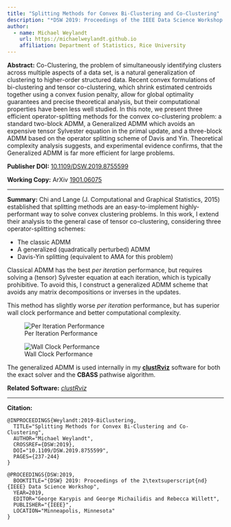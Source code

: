 ```yaml
---
title: "Splitting Methods for Convex Bi-Clustering and Co-Clustering"
description: "*DSW 2019: Proceedings of the IEEE Data Science Workshop 2019*, pp.237-244. 2019."
author:
  - name: Michael Weylandt
    url: https://michaelweylandt.github.io
    affiliation: Department of Statistics, Rice University
---
```



**Abstract:** Co-Clustering, the problem of simultaneously identifying clusters across multiple aspects of a data set, is a natural generalization of clustering to higher-order structured data. Recent convex formulations of bi-clustering and tensor co-clustering, which shrink estimated centroids together using a convex fusion penalty, allow for global optimality guarantees and precise theoretical analysis, but their computational properties have been less well studied. In this note, we present three efficient operator-splitting methods for the convex co-clustering problem: a standard two-block ADMM, a Generalized ADMM which avoids an expensive tensor Sylvester equation in the primal update, and a three-block ADMM based on the operator splitting scheme of Davis and Yin. Theoretical complexity analysis suggests, and experimental evidence confirms, that the Generalized ADMM is far more efficient for large problems. 

**Publisher DOI:** [10.1109/DSW.2019.8755599](https://doi.org/10.1109/DSW.2019.8755599)

**Working Copy:** ArXiv [1901.06075](https://arxiv.org/abs/1901.06075)

<hr>

**Summary:** Chi and Lange (J. Computational and Graphical Statistics, 2015) established that splitting methods are an easy-to-implement highly-performant way to solve convex clustering problems. In this work, I extend their analysis to the general case of tensor co-clustering, considering three operator-splitting schemes: 

- The classic ADMM
- A generalized (quadratically perturbed) ADMM
- Davis-Yin splitting (equivalent to AMA for this problem)

Classical ADMM has the best *per iteration* performance, but requires solving a (tensor) Sylvester equation at each iteration, which is typically prohibitive. To avoid this, I construct a generalized ADMM scheme that avoids any matrix decompositions or inverses in the updates. 

\begin{align*}
  \mathbf{U}^{(k+1)} &= \left(\alpha \mathbf{U}^{(k)} + \mathbf{X} + \rho\mathbf{D}_{\text{row}}^T(\mathbf{V}^{(k)} - \rho^{-1}\mathbf{Z}^{(k)}_{\text{row}} - \mathbf{D}_{\text{row}}\mathbf{U}^{(k)}) \right. \\ &\left.\qquad+ \rho(\mathbf{V}^{(k)}_{\text{col}} - \rho^{-1}\mathbf{Z}^{(k)}_{\text{col}} - \mathbf{U}^{(k)}\mathbf{D}_{\text{col}})\mathbf{D}_{\text{col}}^T \right)/(1+\alpha) \\
\begin{pmatrix} \mathbf{V}^{(k+1)}_{\text{row}} \\ \mathbf{V}^{(k+1)}_{\text{col}} \end{pmatrix} &= \begin{pmatrix} \text{prox}_{\lambda / \rho  \|\cdot\|_{\text{row}, q}}(\mathbf{D}_{\text{row}}\mathbf{U}^{(k+1)} + \rho^{-1}\mathbf{Z}^{(k)}_{\text{row}}) \\
  \text{prox}_{\lambda / \rho  \|\cdot\|_{\text{col}, q}}(\mathbf{U}^{(k+1)}\mathbf{D}_{\text{col}} + \rho^{-1}\mathbf{Z}^{(k)}_{\text{col}})  \end{pmatrix} \\
    \begin{pmatrix} \mathbf{Z}^{(k+1)}_{\text{row}} \\ \mathbf{Z}^{(k+1)}_{\text{col}} \end{pmatrix} &= \begin{pmatrix} \mathbf{Z}^{(k)}_{\text{row}} + \rho(\mathbf{D}_{\text{row}}\mathbf{U}^{(k+1)} - \mathbf{V}^{(k+1)}_{\text{row}}) \\ \mathbf{Z}^{(k)}_{\text{col}} + \rho(\mathbf{U}^{(k+1)}\mathbf{D}_{\text{col}} - \mathbf{V}^{(k+1)}_{\text{col}})
\end{pmatrix}
\end{align*}
This method has slightly worse *per iteration* performance, but has superior wall clock performance and better computational complexity. 

![Per Iteration Performance](../assets/coclustering_algs/iteration.png)

![Wall Clock Performance](../assets/coclustering_algs/elapsed.png)

The generalized ADMM is used internally in my [**clustRviz**](../software/clustRviz.html) software for both the exact solver and the **CBASS** pathwise algorithm.

**Related Software:** [*clustRviz*](../software/clustrviz.html)

<hr>

**Citation:**

```
@INPROCEEDINGS{Weylandt:2019-BiClustering,
  TITLE="Splitting Methods for Convex Bi-Clustering and Co-Clustering",
  AUTHOR="Michael Weylandt",
  CROSSREF={DSW:2019},
  DOI="10.1109/DSW.2019.8755599",
  PAGES={237-244}
}

@PROCEEDINGS{DSW:2019,
  BOOKTITLE="{DSW} 2019: Proceedings of the 2\textsuperscript{nd} {IEEE} Data Science Workshop",
  YEAR=2019,
  EDITOR="George Karypis and George Michailidis and Rebecca Willett",
  PUBLISHER="{IEEE}",
  LOCATION="Minneapolis, Minnesota"
}
```
